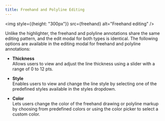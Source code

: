 ```yaml
---
title: Freehand and Polyline Editing
---
```



<img style={{height: "300px"}} src={freehand} alt="Freehand editing" />

Unlike the highlighter, the freehand and polyline annotations share the same editing pattern, and the edit modal for both types is identical. The following options are available in the editing modal for freehand and polyline annotations:

- **Thickness**  
  Allows users to view and adjust the line thickness using a slider with a range of 0 to 12 pts.

- **Style**  
  Enables users to view and change the line style by selecting one of the predefined styles available in the styles dropdown.

- **Color**  
  Lets users change the color of the freehand drawing or polyline markup by choosing from predefined colors or using the color picker to select a custom color.
